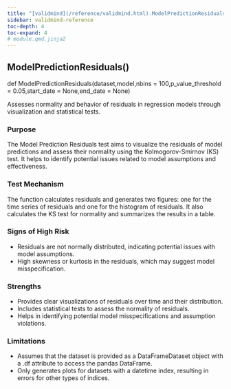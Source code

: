 ```yaml
---
title: "[validmind](/reference/validmind.html).ModelPredictionResiduals"
sidebar: validmind-reference
toc-depth: 4
toc-expand: 4
# module.qmd.jinja2
---
```


<!-- function.qmd.jinja2 -->

## ModelPredictionResiduals[()]{.muted}

<!-- signatures.jinja2 -->

::: {.signature}

<span class="kw">def</span> <span class="name">ModelPredictionResiduals</span>(<span class="params"><span class="n">dataset</span><span class="muted">,</span></span><span class="params"><span class="n">model</span><span class="muted">,</span></span><span class="params"><span class="n">nbins</span><span class="o"> = </span><span class="kc">100</span><span class="muted">,</span></span><span class="params"><span class="n">p_value_threshold</span><span class="o"> = </span><span class="kc">0.05</span><span class="muted">,</span></span><span class="params"><span class="n">start_date</span><span class="o"> = </span><span class="kc">None</span><span class="muted">,</span></span><span class="params"><span class="n">end_date</span><span class="o"> = </span><span class="kc">None</span></span>)

:::

<!-- docstring.jinja2 -->

Assesses normality and behavior of residuals in regression models through visualization and statistical tests.

### Purpose

The Model Prediction Residuals test aims to visualize the residuals of model predictions and assess their normality using the Kolmogorov-Smirnov (KS) test. It helps to identify potential issues related to model assumptions and effectiveness.

### Test Mechanism

The function calculates residuals and generates two figures: one for the time series of residuals and one for the histogram of residuals. It also calculates the KS test for normality and summarizes the results in a table.

### Signs of High Risk

- Residuals are not normally distributed, indicating potential issues with model assumptions.
- High skewness or kurtosis in the residuals, which may suggest model misspecification.

### Strengths

- Provides clear visualizations of residuals over time and their distribution.
- Includes statistical tests to assess the normality of residuals.
- Helps in identifying potential model misspecifications and assumption violations.

### Limitations

- Assumes that the dataset is provided as a DataFrameDataset object with a .df attribute to access the pandas DataFrame.
- Only generates plots for datasets with a datetime index, resulting in errors for other types of indices.
